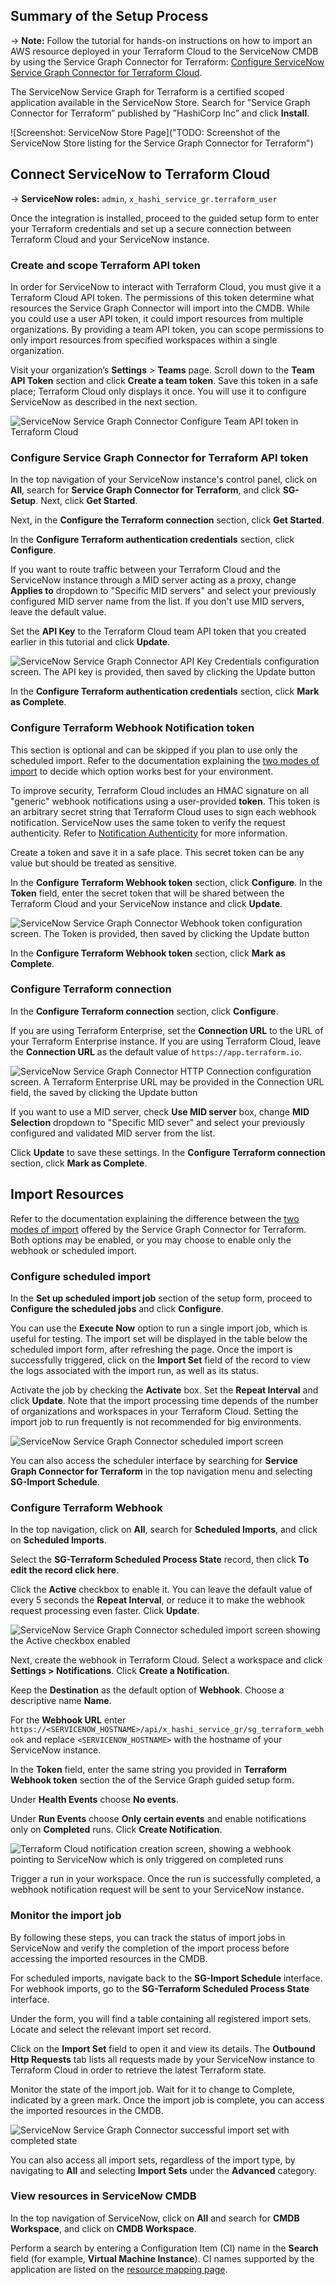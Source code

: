 ## Summary of the Setup Process

-> **Note:** Follow the tutorial for hands-on instructions on how to import an AWS resource deployed in your Terraform Cloud to the ServiceNow CMDB by using the Service Graph Connector for Terraform: [Configure ServiceNow Service Graph Connector for Terraform Cloud](https://developer.hashicorp.com/terraform/tutorials/it-saas/servicenow-sgc).

The ServiceNow Service Graph for Terraform is a certified scoped application available in the ServiceNow Store. Search for ”Service Graph Connector for Terraform” published by ”HashiCorp Inc” and click **Install**.

![Screenshot: ServiceNow Store Page]("TODO: Screenshot of the ServiceNow Store listing for the Service Graph Connector for Terraform")

## Connect ServiceNow to Terraform Cloud

-> **ServiceNow roles:** `admin`, `x_hashi_service_gr.terraform_user`

Once the integration is installed, proceed to the guided setup form to enter your Terraform credentials and set up a secure connection between Terraform Cloud and your ServiceNow instance.

### Create and scope Terraform API token

In order for ServiceNow to interact with Terraform Cloud, you must give it a Terraform Cloud API token. The permissions of this token determine what resources the Service Graph Connector will import into the CMDB. While you could use a user API token, it could import resources from multiple organizations. By providing a team API token, you can scope permissions to only import resources from specified workspaces within a single organization. 

Visit your organization’s **Settings** > **Teams** page. Scroll down to the **Team API Token** section and click **Create a team token**.
Save this token in a safe place; Terraform Cloud only displays it once. You will use it to configure ServiceNow as described in the next section.

![ServiceNow Service Graph Connector Configure Team API token in Terraform Cloud](/img/docs/service-now-service-graph-team-token-gen.png)

### Configure Service Graph Connector for Terraform API token

In the top navigation of your ServiceNow instance's control panel, click on **All**, search for **Service Graph Connector for Terraform**, and click **SG-Setup**. Next, click **Get Started**.

Next, in the **Configure the Terraform connection** section, click **Get Started**.

In the **Configure Terraform authentication credentials** section, click **Configure**. 

If you want to route traffic between your Terraform Cloud and the ServiceNow instance through a MID server acting as a proxy, change **Applies to** dropdown to "Specific MID servers" and select your previously configured MID server name from the list. If you don't use MID servers, leave the default value.

Set the **API Key** to the Terraform Cloud team API token that you created earlier in this tutorial and click **Update**.

![ServiceNow Service Graph Connector API Key Credentials configuration screen. The API key is provided, then saved by clicking the Update button](/img/docs/service-now-service-graph-apikey.png)

In the **Configure Terraform authentication credentials** section, click **Mark as Complete**.

### Configure Terraform Webhook Notification token

This section is optional and can be skipped if you plan to use only the scheduled import. Refer to the documentation explaining the [two modes of import](/terraform/cloud-docs/integrations/service-graph/index#two-modes-of-import) to decide which option works best for your environment.

To improve security, Terraform Cloud includes an HMAC signature on all "generic" webhook notifications using a user-provided **token**. This token is an arbitrary secret string that Terraform Cloud uses to sign each webhook notification. ServiceNow uses the same token to verify the request authenticity. Refer to [Notification Authenticity](/terraform/cloud-docs/api-docs/notification-configurations#notification-authenticity) for more information.

Create a token and save it in a safe place. This secret token can be any value but should be treated as sensitive.

In the **Configure Terraform Webhook token** section, click **Configure**. In the **Token** field, enter the secret token that will be shared between the Terraform Cloud and your ServiceNow instance and click **Update**. 

![ServiceNow Service Graph Connector Webhook token configuration screen. The Token is provided, then saved by clicking the Update button](/img/docs/service-now-service-graph-webhook-token.png)

In the **Configure Terraform Webhook token** section, click **Mark as Complete**.

### Configure Terraform connection

In the **Configure Terraform connection** section, click **Configure**.

If you are using Terraform Enterprise, set the **Connection URL** to the URL of your Terraform Enterprise instance. If you are using Terraform Cloud, leave the **Connection URL** as the default value of `https://app.terraform.io`.

![ServiceNow Service Graph Connector HTTP Connection configuration screen. A Terraform Enterprise URL may be provided in the Connection URL field, the saved by clicking the Update button](/img/docs/service-now-service-graph-tfconn.png)

If you want to use a MID server, check **Use MID server** box, change **MID Selection** dropdown to "Specific MID sever" and select your previously configured and validated MID server from the list.

Click **Update** to save these settings. In the **Configure Terraform connection** section, click **Mark as Complete**.

## Import Resources

Refer to the documentation explaining the difference between the [two modes of import](/terraform/cloud-docs/integrations/service-graph/index#two-modes-of-import) offered by the Service Graph Connector for Terraform. Both options may be enabled, or you may choose to enable only the webhook or scheduled import.

### Configure scheduled import

In the **Set up scheduled import job** section of the setup form, proceed to **Configure the scheduled jobs** and click **Configure**. 

You can use the **Execute Now** option to run a single import job, which is useful for testing. The import set will be displayed in the table below the scheduled import form, after refreshing the page. Once the import is successfully triggered, click on the **Import Set** field of the record to view the logs associated with the import run, as well as its status.

Activate the job by checking the **Activate** box. Set the **Repeat Interval** and click **Update**. Note that the import processing time depends of the number of organizations and workspaces in your Terraform Cloud. Setting the import job to run frequently is not recommended for big environments.

![ServiceNow Service Graph Connector scheduled import screen](/img/docs/service-now-service-graph-scheduled-import.png)

You can also access the scheduler interface by searching for **Service Graph Connector for Terraform** in the top navigation menu and selecting **SG-Import Schedule**.

### Configure Terraform Webhook

In the top navigation, click on **All**, search for **Scheduled Imports**, and click on **Scheduled Imports**. 

Select the **SG-Terraform Scheduled Process State** record, then click **To edit the record click here**.

Click the **Active** checkbox to enable it. You can leave the default value of every 5 seconds the **Repeat Interval**, or reduce it to make the webhook request processing even faster. Click **Update**.

![ServiceNow Service Graph Connector scheduled import screen showing the Active checkbox enabled](/img/docs/service-now-service-graph-webhook-schedule.png)

Next, create the webhook in Terraform Cloud. Select a workspace and click **Settings > Notifications**. Click **Create a Notification**.

Keep the **Destination** as the default option of **Webhook**. Choose a descriptive name **Name**.

For the **Webhook URL** enter `https://<SERVICENOW_HOSTNAME>/api/x_hashi_service_gr/sg_terraform_webhook` and replace `<SERVICENOW_HOSTNAME>` with the hostname of your ServiceNow instance.

In the **Token** field, enter the same string you provided in **Terraform Webhook token** section the of the Service Graph guided setup form.

Under **Health Events** choose **No events**.

Under **Run Events** choose **Only certain events** and enable notifications only on **Completed** runs. Click **Create Notification**.

![Terraform Cloud notification creation screen, showing a webhook pointing to ServiceNow which is only triggered on completed runs](/img/docs/service-now-service-graph-webhook-tfc.png)

Trigger a run in your workspace. Once the run is successfully completed, a webhook notification request will be sent to your ServiceNow instance.

### Monitor the import job

By following these steps, you can track the status of import jobs in ServiceNow and verify the completion of the import process before accessing the imported resources in the CMDB.

For scheduled imports, navigate back to the **SG-Import Schedule** interface. For webhook imports, go to the **SG-Terraform Scheduled Process State** interface.

Under the form, you will find a table containing all registered import sets. Locate and select the relevant import set record.

Click on the **Import Set** field to open it and view its details. The **Outbound Http Requests** tab lists all requests made by your ServiceNow instance to Terraform Cloud in order to retrieve the latest Terraform state.

Monitor the state of the import job. Wait for it to change to Complete, indicated by a green mark.
Once the import job is complete, you can access the imported resources in the CMDB.

![ServiceNow Service Graph Connector successful import set with completed state](/img/docs/service-now-service-graph-import-set.png)

You can also access all import sets, regardless of the import type, by navigating to **All** and selecting **Import Sets** under the **Advanced** category.

### View resources in ServiceNow CMDB

In the top navigation of ServiceNow, click on **All** and search for **CMDB Workspace**, and click on **CMDB Workspace**. 

Perform a search by entering a Configuration Item (CI) name in the **Search** field (for example, **Virtual Machine Instance**). CI names supported by the application are listed on the [resource mapping page](/terraform/cloud-docs/integrations/service-graph/resource-coverage).

